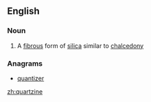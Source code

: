 ==English==

===Noun===
{{en-noun}}

# {{lb|en|mineralogy}} A [[fibrous]] form of [[silica]] similar to [[chalcedony]]

===Anagrams===
* [[quantizer#English|quantizer]]
[[zh:quartzine]]